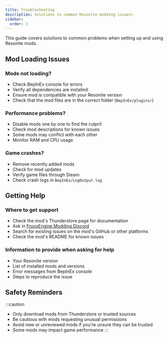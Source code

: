 ```yaml
---
title: Troubleshooting
description: Solutions to common Resonite modding issues\
sidebar:
  order: 3
---
```


This guide covers solutions to common problems when setting up and using Resonite mods.

## Mod Loading Issues

### Mods not loading?
- Check BepInEx console for errors
- Verify all dependencies are installed
- Ensure mod is compatible with your Resonite version
- Check that the mod files are in the correct folder (`BepInEx/plugins/`)

### Performance problems?
- Disable mods one by one to find the culprit
- Check mod descriptions for known issues
- Some mods may conflict with each other
- Monitor RAM and CPU usage

### Game crashes?
- Remove recently added mods
- Check for mod updates
- Verify game files through Steam
- Check crash logs in `BepInEx/LogOutput.log`

## Getting Help

### Where to get support
- Check the mod's Thunderstore page for documentation
- Ask in [FrooxEngine Modding Discord](https://discord.gg/vCDJK9xyvm)
- Search for existing issues on the mod's GitHub or other platforms
- Check the mod's README for known issues

### Information to provide when asking for help
- Your Resonite version
- List of installed mods and versions
- Error messages from BepInEx console
- Steps to reproduce the issue

## Safety Reminders

:::caution
- Only download mods from Thunderstore or trusted sources
- Be cautious with mods requesting unusual permissions
- Avoid new or unreviewed mods if you're unsure they can be trusted
- Some mods may impact game performance
:::
